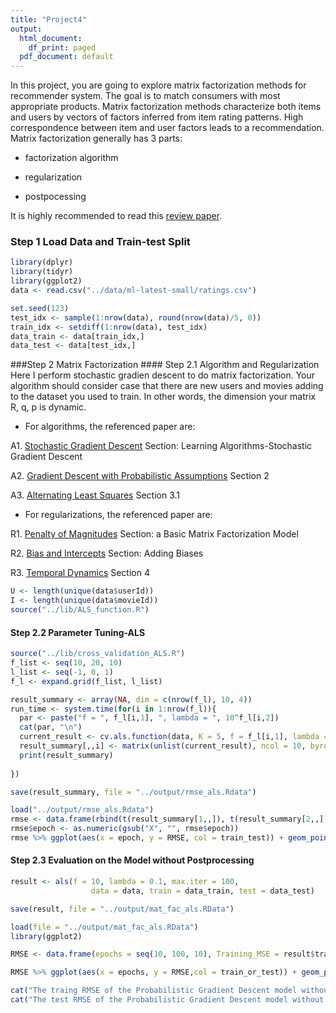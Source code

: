 ```yaml
---
title: "Project4"
output:
  html_document:
    df_print: paged
  pdf_document: default
---
```


In this project, you are going to explore matrix factorization methods for recommender system. The goal is to match consumers with most appropriate products. Matrix factorization methods characterize both items and users by vectors of factors inferred from item rating patterns. High correspondence between item and user factors leads to a recommendation. Matrix factorization generally has 3 parts:

- factorization algorithm

- regularization

- postpocessing

It is highly recommended to read this [review paper](./paper/P1 Recommender-Systems.pdf).

### Step 1 Load Data and Train-test Split

```r
library(dplyr)
library(tidyr)
library(ggplot2)
data <- read.csv("../data/ml-latest-small/ratings.csv")

set.seed(123)
test_idx <- sample(1:nrow(data), round(nrow(data)/5, 0))
train_idx <- setdiff(1:nrow(data), test_idx)
data_train <- data[train_idx,]
data_test <- data[test_idx,]
```



###Step 2 Matrix Factorization
#### Step 2.1 Algorithm and Regularization
Here I perform stochastic gradien descent to do matrix factorization.
Your algorithm should consider case that there are new users and movies adding to the dataset you used to train. In other words, the dimension your matrix R, q, p is dynamic.

- For algorithms, the referenced paper are:

A1. [Stochastic Gradient Descent](./paper/P1 Recommender-Systems.pdf) Section: Learning Algorithms-Stochastic Gradient Descent

A2. [Gradient Descent with Probabilistic Assumptions](./paper/P3 probabilistic-matrix-factorization.pdf) Section 2

A3. [Alternating Least Squares](./paper/P4 Large-scale Parallel Collaborative Filtering for the Netflix Prize.pdf) Section 3.1

- For regularizations, the referenced paper are:

R1. [Penalty of Magnitudes](./paper/P1 Recommender-Systems.pdf) Section: a Basic Matrix Factorization Model

R2. [Bias and Intercepts](./paper/P1 Recommender-Systems.pdf) Section: Adding Biases

R3. [Temporal Dynamics](./paper/P5 Collaborative Filtering with Temporal Dynamics.pdf) Section 4



```r
U <- length(unique(data$userId))
I <- length(unique(data$movieId))
source("../lib/ALS_function.R")
```


#### Step 2.2 Parameter Tuning-ALS
```r
source("../lib/cross_validation_ALS.R")
f_list <- seq(10, 20, 10)
l_list <- seq(-1, 0, 1)
f_l <- expand.grid(f_list, l_list)
```

```r
result_summary <- array(NA, dim = c(nrow(f_l), 10, 4)) 
run_time <- system.time(for(i in 1:nrow(f_l)){
  par <- paste("f = ", f_l[i,1], ", lambda = ", 10^f_l[i,2])
  cat(par, "\n")
  current_result <- cv.als.function(data, K = 5, f = f_l[i,1], lambda = 10^f_l[i,2])
  result_summary[,,i] <- matrix(unlist(current_result), ncol = 10, byrow = T) 
  print(result_summary)
  
})

save(result_summary, file = "../output/rmse_als.Rdata")
```


```r
load("../output/rmse_als.Rdata")
rmse <- data.frame(rbind(t(result_summary[1,,]), t(result_summary[2,,])), train_test = rep(c("Train", "Test"), each = 4), par = rep(paste("f = ", f_l[,1], ", lambda = ", f_l[,2]), times = 2)) %>% gather("epoch", "RMSE", -train_test, -par)
rmse$epoch <- as.numeric(gsub("X", "", rmse$epoch))
rmse %>% ggplot(aes(x = epoch, y = RMSE, col = train_test)) + geom_point() + facet_grid(~par)
```



#### Step 2.3 Evaluation on the Model without Postprocessing

```r
result <- als(f = 10, lambda = 0.1, max.iter = 100,
                  data = data, train = data_train, test = data_test)

save(result, file = "../output/mat_fac_als.RData")
```


```r
load(file = "../output/mat_fac_als.RData")
library(ggplot2)

RMSE <- data.frame(epochs = seq(10, 100, 10), Training_MSE = result$train_RMSE, Test_MSE = result$test_RMSE) %>% gather(key = train_or_test, value = RMSE, -epochs)

RMSE %>% ggplot(aes(x = epochs, y = RMSE,col = train_or_test)) + geom_point() + scale_x_discrete(limits = seq(10, 100, 10)) + xlim(c(0, 100))
```

```r
cat("The traing RMSE of the Probabilistic Gradient Descent model without postprocessing is", RMSE[100,3], "\n")
cat("The test RMSE of the Probabilistic Gradient Descent model without postprocessing is", RMSE[200,3], "\n")
```  

